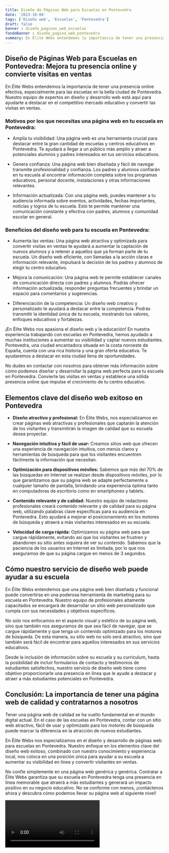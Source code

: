 ```yaml
---
title: Diseño de Páginas Web para Escuelas en Pontevedra
date: '2023-10-04'
tags: ['Diseño web', 'Escuelas', 'Pontevedra']
draft: false
banner : diseño_paginas_web_escuelas
fondoBanner : diseño_pagina_web_pontevedra
summary: En Élite Webs entendemos la importancia de tener una presencia online efectiva, especialmente para las escuelas en la bella ciudad de Pontevedra. Nuestro equipo de expertos en diseño y desarrollo web está aquí para ayudarte a destacar en el competitivo mercado educativo y convertir las visitas en ventas.
---
```


## Diseño de Páginas Web para Escuelas en Pontevedra: Mejora tu presencia online y convierte visitas en ventas

En Élite Webs entendemos la importancia de tener una presencia online efectiva, especialmente para las escuelas en la bella ciudad de Pontevedra. Nuestro equipo de expertos en diseño y desarrollo web está aquí para ayudarte a destacar en el competitivo mercado educativo y convertir las visitas en ventas.

### Motivos por los que necesitas una página web en tu escuela en Pontevedra:

- Amplía tu visibilidad: Una página web es una herramienta crucial para destacar entre la gran cantidad de escuelas y centros educativos en Pontevedra. Te ayudará a llegar a un público más amplio y atraer a potenciales alumnos y padres interesados en tus servicios educativos.

- Genera confianza: Una página web bien diseñada y fácil de navegar transmite profesionalidad y confianza. Los padres y alumnos confiarán en tu escuela al encontrar información completa sobre los programas educativos, personal docente, instalaciones y otras informaciones relevantes.

- Información actualizada: Con una página web, puedes mantener a tu audiencia informada sobre eventos, actividades, fechas importantes, noticias y logros de tu escuela. Esto te permite mantener una comunicación constante y efectiva con padres, alumnos y comunidad escolar en general.

### Beneficios del diseño web para tu escuela en Pontevedra:

- Aumenta las ventas: Una página web atractiva y optimizada para convertir visitas en ventas te ayudará a aumentar la captación de nuevos alumnos y a retener a aquellos que ya forman parte de tu escuela. Un diseño web eficiente, con llamadas a la acción claras e información relevante, impulsará la decisión de los padres y alumnos de elegir tu centro educativo.

- Mejora la comunicación: Una página web te permite establecer canales de comunicación directa con padres y alumnos. Podrás ofrecer información actualizada, responder preguntas frecuentes y brindar un espacio para comentarios y sugerencias.

- Diferenciación de la competencia: Un diseño web creativo y personalizado te ayudará a destacar entre la competencia. Podrás transmitir la identidad única de tu escuela, mostrando tus valores, enfoques educativos y fortalezas.

¡En Élite Webs nos apasiona el diseño web y la educación! En nuestra experiencia trabajando con escuelas en Pontevedra, hemos ayudado a muchas instituciones a aumentar su visibilidad y captar nuevos estudiantes. Pontevedra, una ciudad encantadora situada en la costa noroeste de España, cuenta con una rica historia y una gran oferta educativa. Te ayudaremos a destacar en esta ciudad llena de oportunidades.

No dudes en contactar con nosotros para obtener más información sobre cómo podemos diseñar y desarrollar la página web perfecta para tu escuela en Pontevedra. Convierte las visitas en ventas y establece una sólida presencia online que impulse el crecimiento de tu centro educativo.

<GifSeo />

<Cta />

## Elementos clave del diseño web exitoso en Pontevedra

- **Diseño atractivo y profesional:** En Élite Webs, nos especializamos en crear páginas web atractivas y profesionales que captarán la atención de los visitantes y transmitirán la imagen de calidad que su escuela desea proyectar.

- **Navegación intuitiva y fácil de usar:** Creamos sitios web que ofrecen una experiencia de navegación intuitiva, con menús claros y herramientas de búsqueda para que los visitantes encuentren fácilmente la información que necesitan.

- **Optimización para dispositivos móviles:** Sabemos que más del 70% de las búsquedas en Internet se realizan desde dispositivos móviles, por lo que garantizamos que su página web se adapte perfectamente a cualquier tamaño de pantalla, brindando una experiencia óptima tanto en computadoras de escritorio como en smartphones y tablets.

- **Contenido relevante y de calidad:** Nuestro equipo de redactores profesionales creará contenido relevante y de calidad para su página web, utilizando palabras clave específicas para su audiencia en Pontevedra. Esto ayudará a mejorar el posicionamiento en los motores de búsqueda y atraerá a más visitantes interesados en su escuela.

- **Velocidad de carga rápida:** Optimizamos su página web para que cargue rápidamente, evitando así que los visitantes se frustren y abandonen su sitio antes siquiera de ver su contenido. Sabemos que la paciencia de los usuarios en Internet es limitada, por lo que nos aseguramos de que su página cargue en menos de 3 segundos.

## Cómo nuestro servicio de diseño web puede ayudar a su escuela

En Élite Webs entendemos que una página web bien diseñada y funcional puede convertirse en una poderosa herramienta de marketing para su escuela en Pontevedra. Nuestro equipo de profesionales altamente capacitados se encargará de desarrollar un sitio web personalizado que cumpla con sus necesidades y objetivos específicos.

No solo nos enfocamos en el aspecto visual y estético de su página web, sino que también nos aseguramos de que sea fácil de navegar, que se cargue rápidamente y que tenga un contenido optimizado para los motores de búsqueda. De esta manera, su sitio web no solo será atractivo, sino que también será fácil de encontrar para aquellos interesados en sus servicios educativos.

Desde la inclusión de información sobre su escuela y su currículum, hasta la posibilidad de incluir formularios de contacto y testimonios de estudiantes satisfechos, nuestro servicio de diseño web tiene como objetivo proporcionarle una presencia en línea que le ayude a destacar y atraer a más estudiantes potenciales en Pontevedra.

## Conclusión: La importancia de tener una página web de calidad y contratarnos a nosotros

Tener una página web de calidad se ha vuelto fundamental en el mundo digital actual. En el caso de las escuelas en Pontevedra, contar con un sitio web atractivo, fácil de usar y optimizado para los motores de búsqueda puede marcar la diferencia en la atracción de nuevos estudiantes.

En Élite Webs nos especializamos en el diseño y desarrollo de páginas web para escuelas en Pontevedra. Nuestro enfoque en los elementos clave del diseño web exitoso, combinado con nuestro conocimiento y experiencia local, nos coloca en una posición única para ayudar a su escuela a aumentar su visibilidad en línea y convertir visitantes en ventas.

No confíe simplemente en una página web genérica y genérica. Contratar a Élite Webs garantiza que su escuela en Pontevedra tenga una presencia en línea memorable que atraerá a más estudiantes y generará un impacto positivo en su negocio educativo. No se conforme con menos, ¡contáctenos ahora y descubra cómo podemos llevar su página web al siguiente nivel!

<Video />

<CtaBot job='Escuelas' city='Pontevedra'/>

<Gmaps query='Pontevedra+españa+maps' />
